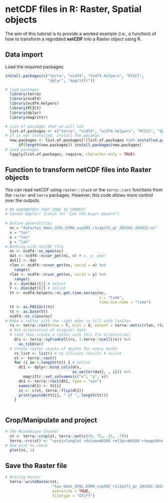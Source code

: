 # netCDF files in R: Raster, Spatial objects

The aim of this tutorial is to provide a worked example (i.e., a function) of how to transform a regridded **netCDF** into a Raster object using R.

## Data import

Load the required packages.

```r

install.packages(c("terra", "ncdf4", "ncdf4.helpers", "PCICt", 
                   "dplyr", "magrittr"))

# load packages
  library(terra)
  library(ncdf4)
  library(ncdf4.helpers)
  library(PCICt)
  library(dplyr)
  library(magrittr)

# List of pacakges that we will use
  list.of.packages <- c("terra", "ncdf4", "ncdf4.helpers", "PCICt", "dplyr", "magrittr")
# If is not installed, install the pacakge
  new.packages <- list.of.packages[!(list.of.packages %in% installed.packages()[,"Package"])]
      if(length(new.packages)) install.packages(new.packages)
# Load packages
  lapply(list.of.packages, require, character.only = TRUE)

```

## Function to transform netCDF files into Raster objects

You can read netCDF using `raster::stack` or the `terra::rast` functions from the `raster` and `terra` packages. However, this code allows more control over the outputs.

```r
# NO GUARANTEES THAT CODE IS CORRECT
# Caveat Emptor! (Latin for "Let the buyer beware")
  
# Define generalities 
  nc = "data/tos_Omon_GFDL-ESM4_ssp585_r1i1p1f1_gr_201501-203412.nc"
  v = "tos" 
  x = "lon"
  y = "lat"
# Working with netCDF file
  nc <- ncdf4::nc_open(nc)
  dat <- ncdf4::ncvar_get(nc, v) # x, y, year
  dat[] <- dat
  rlon <- ncdf4::ncvar_get(nc, varid = x) %>% 
    range()
  rlat <- ncdf4::ncvar_get(nc, varid = y) %>% 
    range()
  X <- dim(dat)[1] # nolint
  Y <- dim(dat)[2] # nolint
  tt <- ncdf4.helpers::nc.get.time.series(nc,
                                          v = "time",
                                          time.dim.name = "time")
  tt <- as.POSIXct(tt)
  tt <- as.Date(tt)
  ncdf4::nc_close(nc)
# Make a raster with the right dims to fill with lat&lon
  rs <- terra::rast(nrow = Y, ncol = X, extent = terra::ext(c(rlon, rlat)))
  # Fix orientation of original data
  # [and then create a raster with this fix orientation]
    drs <- terra::xyFromCell(rs, 1:terra::ncell(rs)) %>%
      as_tibble()
  # Create raster stacks of depths for every month
    rs_list <- list() # to allocate results # nolint
    st <- terra::rast()
    for (i in 1:length(tt)) { # nolint
      dt1 <- dplyr::bind_cols(drs,
                              as.vector(dat[, , i])) %>%
        magrittr::set_colnames(c("x", "y", v))
      dt1 <- terra::rast(dt1, type = "xyz")
      names(dt1) <- tt[i]
      st <- c(st, terra::flip(dt1))
      print(paste0(tt[i], " of ", length(tt)))
    }
    
```

## Crop/Manipulate and project

```r
# The Mozambique Channel
  st <- terra::crop(st, terra::ext(c(30, 75, -35, -7)))
  terra::crs(st) <- "+proj=longlat +datum=WGS84 +ellps=WGS84 +towgs84=0,0,0"
# One plot to check
  plot(st, 1)
```

## Save the Raster file

```r
# Writing Raster
  terra::writeRaster(st,
                     "tos_Omon_GFDL-ESM4_ssp585_r1i1p1f1_gr_201501-203412.tif",
                     overwrite = TRUE,
                     filetype = "GTiff")
```
